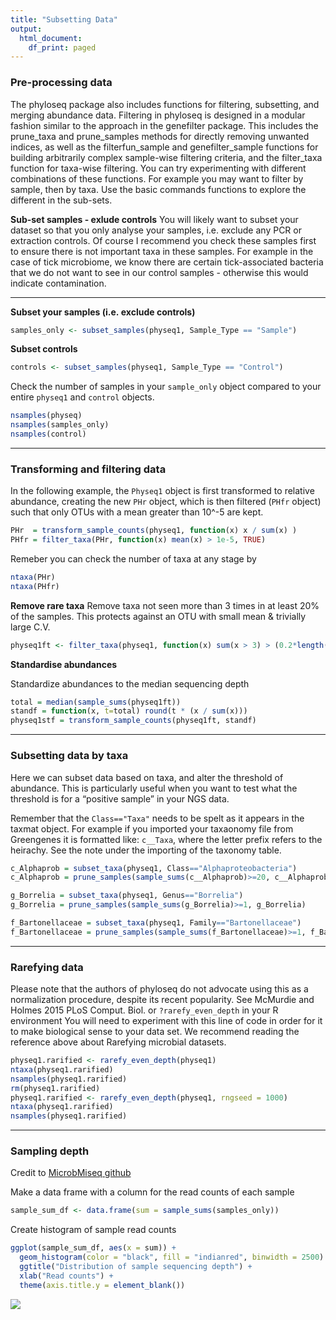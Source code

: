 ```yaml
---
title: "Subsetting Data"
output:
  html_document:
    df_print: paged
---
```

### Pre-processing data
The phyloseq package also includes functions for filtering, subsetting, and merging abundance data. Filtering in phyloseq is designed in a modular fashion similar to the approach in the genefilter package. This includes the prune_taxa and  prune_samples methods for directly removing unwanted indices, as well as the filterfun_sample and genefilter_sample functions for building arbitrarily complex sample-wise filtering criteria, and the filter_taxa function for taxa-wise filtering. You can try experimenting with different combinations of these functions. For example you may want to filter by sample, then by taxa. Use the basic commands functions to explore the different in the sub-sets.

**Sub-set samples - exlude controls**
You will likely want to subset your dataset so that you only analyse your samples, i.e. exclude any PCR or extraction controls. Of course I recommend you check these samples first to ensure there is not important taxa in these samples. For example in the case of tick microbiome, we know there are certain tick-associated bacteria that we do not want to see in our control samples - otherwise this would indicate contamination.

***

**Subset your samples (i.e. exclude controls)**
```r
samples_only <- subset_samples(physeq1, Sample_Type == "Sample")
```

**Subset controls**
```r
controls <- subset_samples(physeq1, Sample_Type == "Control")
```

Check the number of samples in your `sample_only` object compared to your entire `physeq1` and `control` objects.
```r
nsamples(physeq)
nsamples(samples_only)
nsamples(control)
```
***

### Transforming and filtering data
In the following example, the `Physeq1` object is first transformed to relative abundance, creating the new `PHr` object, which is then filtered (`PHfr` object) such that only OTUs with a mean greater than 10^-5 are kept.
```r
PHr  = transform_sample_counts(physeq1, function(x) x / sum(x) )
PHfr = filter_taxa(PHr, function(x) mean(x) > 1e-5, TRUE)
```
Remeber you can check the number of taxa at any stage by
```r
ntaxa(PHr)
ntaxa(PHfr)
```

**Remove rare taxa**
Remove taxa not seen more than 3 times in at least 20% of the samples. This protects against an OTU with small mean & trivially large C.V.

```r
physeq1ft <- filter_taxa(physeq1, function(x) sum(x > 3) > (0.2*length(x)), TRUE)
```

**Standardise abundances**

Standardize abundances to the median sequencing depth
```r
total = median(sample_sums(physeq1ft))
standf = function(x, t=total) round(t * (x / sum(x)))
physeq1stf = transform_sample_counts(physeq1ft, standf)
```
***

### Subsetting data by taxa
Here we can subset data based on taxa, and alter the threshold of abundance. This is particularly useful when you want to test what the threshold is for a "positive sample" in your NGS data.

Remember that the `Class=="Taxa"` needs to be spelt as it appears in the taxmat object. For example if you imported your taxaonomy file from Greengenes it is formatted like: `c__Taxa`, where the letter prefix refers to the heirachy. See the note under the importing of the taxonomy table.
```r
c_Alphaprob = subset_taxa(physeq1, Class=="Alphaproteobacteria")
c_Alphaprob = prune_samples(sample_sums(c__Alphaprob)>=20, c__Alphaprob)

g_Borrelia = subset_taxa(physeq1, Genus=="Borrelia")
g_Borrelia = prune_samples(sample_sums(g_Borrelia)>=1, g_Borrelia)

f_Bartonellaceae = subset_taxa(physeq1, Family=="Bartonellaceae")
f_Bartonellaceae = prune_samples(sample_sums(f_Bartonellaceae)>=1, f_Bartonellaceae)
```

***

### Rarefying data

<div class="alert alert-block alert-info">
Please note that the authors of phyloseq do not advocate using this as a normalization procedure, despite its recent popularity. See McMurdie and Holmes 2015 PLoS Comput. Biol. or `?rarefy_even_depth` in your R environment
You will need to experiment with this line of code in order for it to make biological sense to your data set. We recommend reading the reference above about Rarefying microbial datasets.</div>

```r
physeq1.rarified <- rarefy_even_depth(physeq1)
ntaxa(physeq1.rarified)
nsamples(physeq1.rarified)
rm(physeq1.rarified)
physeq1.rarified <- rarefy_even_depth(physeq1, rngseed = 1000)
ntaxa(physeq1.rarified)
nsamples(physeq1.rarified)
```

***

### Sampling depth

Credit to [MicrobMiseq github](http://deneflab.github.io/MicrobeMiseq/demos/mothur_2_phyloseq.html)

Make a data frame with a column for the read counts of each sample
```r
sample_sum_df <- data.frame(sum = sample_sums(samples_only))
```
Create histogram of sample read counts
```r
ggplot(sample_sum_df, aes(x = sum)) + 
  geom_histogram(color = "black", fill = "indianred", binwidth = 2500) +
  ggtitle("Distribution of sample sequencing depth") + 
  xlab("Read counts") +
  theme(axis.title.y = element_blank())
```
![](images/sampling-depth.png)
